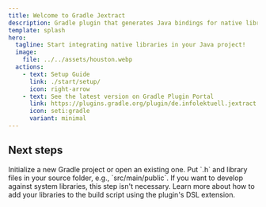 ```yaml
---
title: Welcome to Gradle Jextract
description: Gradle plugin that generates Java bindings for native libraries using Jextract.
template: splash
hero:
  tagline: Start integrating native libraries in your Java project!
  image:
    file: ../../assets/houston.webp
  actions:
    - text: Setup Guide
      link: ./start/setup/
      icon: right-arrow
    - text: See the latest version on Gradle Plugin Portal
      link: https://plugins.gradle.org/plugin/de.infolektuell.jextract
      icon: seti:gradle
      variant: minimal
---
```



## Next steps

<CardGrid stagger>
  <Card title="Prepare a Gradle project" icon="pencil">
    Initialize a new Gradle project or open an existing one.
  </Card>
  <Card title="Add native header and library" icon="add-document">
    Put `.h` and library files in your source folder, e.g., `src/main/public`. If you want to develop against system libraries, this step isn't necessary.
  </Card>
  <LinkCard title="Use the plugin" icon="setting" href="https://plugins.gradle.org/plugin/de.infolektuell.jextract" />
  <Card title="Configure your libraries" icon="open-book">
    Learn more about how to add your libraries to the build script using the plugin's DSL extension.
  </Card>
</CardGrid>
